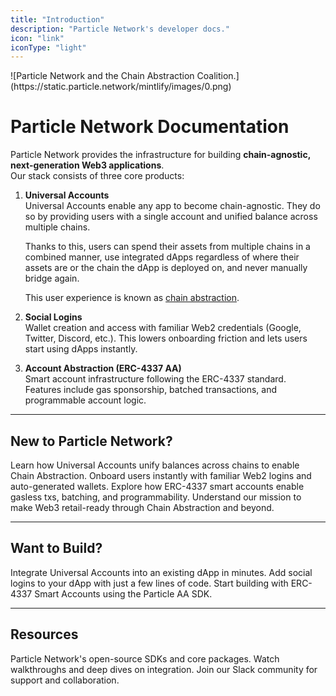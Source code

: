 ```yaml
---
title: "Introduction"
description: "Particle Network's developer docs."
icon: "link"
iconType: "light"
---
```


<Frame>
  ![Particle Network and the Chain Abstraction Coalition.](https://static.particle.network/mintlify/images/0.png)
</Frame>

# Particle Network Documentation

Particle Network provides the infrastructure for building **chain-agnostic, next-generation Web3 applications**.\
Our stack consists of three core products:

1. **Universal Accounts**\
   Universal Accounts enable any app to become chain-agnostic. They do so by providing users with a single account and unified balance across multiple chains.

   Thanks to this, users can spend their assets from multiple chains in a combined manner, use integrated dApps regardless of where their assets are or the chain the dApp is deployed on, and never manually bridge again.

   This user experience is known as [chain abstraction](https://developers.particle.network/intro/what-is-cha).
2. **Social Logins**\
   Wallet creation and access with familiar Web2 credentials (Google, Twitter, Discord, etc.). This lowers onboarding friction and lets users start using dApps instantly.
3. **Account Abstraction (ERC-4337 AA)**\
   Smart account infrastructure following the ERC-4337 standard. \
   Features include gas sponsorship, batched transactions, and programmable account logic.

---

## New to Particle Network?

<CardGroup cols="1">
  <Card title="Introduction to Universal Accounts" icon="globe" href="./universal-accounts">
    Learn how Universal Accounts unify balances across chains to enable Chain Abstraction.
  </Card>
  <Card title="Introduction to Social Logins" icon="address-card" href="/social-logins/">
    Onboard users instantly with familiar Web2 logins and auto-generated wallets.
  </Card>
  <Card title="Introduction to Account Abstraction" icon="bolt" href="./account-abstraction">
    Explore how ERC-4337 smart accounts enable gasless txs, batching, and programmability.
  </Card>
  <Card title="What is Particle Network?" icon="atom-simple" href="./what-is-particle-network">
    Understand our mission to make Web3 retail-ready through Chain Abstraction and beyond.
  </Card>
</CardGroup>

---

## Want to Build?

<CardGroup cols="1">
  <Card title="Universal Account Quickstart" icon="star-shooting" href="/universal-accounts/cha/web-quickstart">
    Integrate Universal Accounts into an existing dApp in minutes.
  </Card>
  <Card title="Social Login Quickstart" icon="wand-magic-sparkles" href="/social-logins/connect/quickstart/web-quickstart">
    Add social logins to your dApp with just a few lines of code.
  </Card>
  <Card title="Account Abstraction Quickstart" icon="bolt" href="/aa/quickstart/web-aa">
    Start building with ERC-4337 Smart Accounts using the Particle AA SDK.
  </Card>
</CardGroup>

---

## Resources

<CardGroup cols="3">
  <Card title="GitHub Repos" icon="github" href="https://github.com/orgs/Particle-Network/repositories">
    Particle Network's open-source SDKs and core packages.
  </Card>
  <Card title="Tutorial Videos" icon="video" href="https://www.youtube.com/@ParticleNtwrk">
    Watch walkthroughs and deep dives on integration.
  </Card>
  <Card title="Slack Community" icon="slack" href="https://join.slack.com/t/particlenetworkhq/shared_invite/zt-3blxdzcd2-7skD8MNWUn_20eOrp9SICA">
    Join our Slack community for support and collaboration.
  </Card>
</CardGroup>